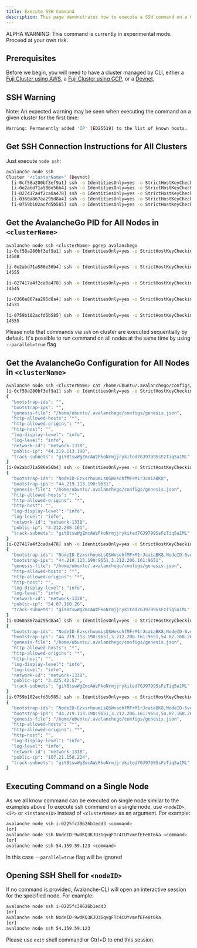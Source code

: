 ```yaml
---
title: Execute SSH Command
description: This page demonstrates how to execute a SSH command on a Cluster or Node managed by Avalanche-CLI
---
```


<Callout type="warn">
ALPHA WARNING: This command is currently in experimental mode. Proceed at your own risk.
</Callout>

## Prerequisites

Before we begin, you will need to have a cluster managed by CLI, either a [Fuji Cluster using AWS](/docs/tooling/create-avalanche-nodes/run-validators-aws), a [Fuji Cluster using GCP](/docs/tooling/create-avalanche-nodes/run-validators-gcp), or a [Devnet](/docs/tooling/create-avalanche-nodes/setup-devnet),

SSH Warning[​](#ssh-warning "Direct link to heading")
-----------------------------------------------------

Note: An expected warning may be seen when executing the command on a given cluster for the first time:

```bash
Warning: Permanently added 'IP' (ED25519) to the list of known hosts.
```

Get SSH Connection Instructions for All Clusters[​](#get-ssh-connection-instructions-for-all-clusters "Direct link to heading")
-------------------------------------------------------------------------------------------------------------------------------

Just execute `node ssh`:

```bash
avalanche node ssh
Cluster "<clusterName>" (Devnet)
  [i-0cf58a280bf3ef9a1] ssh -o IdentitiesOnly=yes -o StrictHostKeyChecking=no [email protected] -i /home/fm/.ssh/fm-us-east-1-avalanche-cli-us-east-1-kp.pem 
  [i-0e2abd71a586e56b4] ssh -o IdentitiesOnly=yes -o StrictHostKeyChecking=no [email protected] -i /home/fm/.ssh/fm-us-east-1-avalanche-cli-us-east-1-kp.pem 
  [i-027417a4f2ca0a478] ssh -o IdentitiesOnly=yes -o StrictHostKeyChecking=no [email protected] -i /home/fm/.ssh/fm-us-east-1-avalanche-cli-us-east-1-kp.pem 
  [i-0360a867aa295d8a4] ssh -o IdentitiesOnly=yes -o StrictHostKeyChecking=no [email protected] -i /home/fm/.ssh/fm-us-east-1-avalanche-cli-us-east-1-kp.pem 
  [i-0759b102acfd5b585] ssh -o IdentitiesOnly=yes -o StrictHostKeyChecking=no [email protected] -i /home/fm/.ssh/fm-us-east-1-avalanche-cli-us-east-1-kp.pem 
```

Get the AvalancheGo PID for All Nodes in `<clusterName>`[​](#get-the-avalanchego-pid-for-all-nodes-in-clustername "Direct link to heading")
-------------------------------------------------------------------------------------------------------------------------------------------

```bash
avalanche node ssh <clusterName> pgrep avalanchego
[i-0cf58a280bf3ef9a1] ssh -o IdentitiesOnly=yes -o StrictHostKeyChecking=no [email protected] -i /home/fm/.ssh/fm-us-east-1-avalanche-cli-us-east-1-kp.pem pgrep avalanchego
14508

[i-0e2abd71a586e56b4] ssh -o IdentitiesOnly=yes -o StrictHostKeyChecking=no [email protected] -i /home/fm/.ssh/fm-us-east-1-avalanche-cli-us-east-1-kp.pem pgrep avalanchego
14555

[i-027417a4f2ca0a478] ssh -o IdentitiesOnly=yes -o StrictHostKeyChecking=no [email protected] -i /home/fm/.ssh/fm-us-east-1-avalanche-cli-us-east-1-kp.pem pgrep avalanchego
14545

[i-0360a867aa295d8a4] ssh -o IdentitiesOnly=yes -o StrictHostKeyChecking=no [email protected] -i /home/fm/.ssh/fm-us-east-1-avalanche-cli-us-east-1-kp.pem pgrep avalanchego
14531

[i-0759b102acfd5b585] ssh -o IdentitiesOnly=yes -o StrictHostKeyChecking=no [email protected] -i /home/fm/.ssh/fm-us-east-1-avalanche-cli-us-east-1-kp.pem pgrep avalanchego
14555
```

Please note that commands via `ssh` on cluster are executed sequentially by default. It's possible to run command on all nodes at the same time by using `--parallel=true` flag

Get the AvalancheGo Configuration for All Nodes in `<clusterName>`[​](#get-the-avalanchego-configuration-for-all-nodes-in-clustername "Direct link to heading")
---------------------------------------------------------------------------------------------------------------------------------------------------------------

```bash
avalanche node ssh <clusterName> cat /home/ubuntu/.avalanchego/configs/node.json
[i-0cf58a280bf3ef9a1] ssh -o IdentitiesOnly=yes -o StrictHostKeyChecking=no [email protected] -i /home/fm/.ssh/fm-us-east-1-avalanche-cli-us-east-1-kp.pem cat /home/ubuntu/.avalanchego/configs/node.json
{
  "bootstrap-ids": "",
  "bootstrap-ips": "",
  "genesis-file": "/home/ubuntu/.avalanchego/configs/genesis.json",
  "http-allowed-hosts": "*",
  "http-allowed-origins": "*",
  "http-host": "",
  "log-display-level": "info",
  "log-level": "info",
  "network-id": "network-1338",
  "public-ip": "44.219.113.190",
  "track-subnets": "giY8tswWgZmcAWzPkoNrmjjrykited7GJ9799SsFzTiq5a1ML"
}
[i-0e2abd71a586e56b4] ssh -o IdentitiesOnly=yes -o StrictHostKeyChecking=no [email protected] -i /home/fm/.ssh/fm-us-east-1-avalanche-cli-us-east-1-kp.pem cat /home/ubuntu/.avalanchego/configs/node.json
{
  "bootstrap-ids": "NodeID-EzxsrhoumLsQSWxsohfMFrM1rJcaiaBK8",
  "bootstrap-ips": "44.219.113.190:9651",
  "genesis-file": "/home/ubuntu/.avalanchego/configs/genesis.json",
  "http-allowed-hosts": "*",
  "http-allowed-origins": "*",
  "http-host": "",
  "log-display-level": "info",
  "log-level": "info",
  "network-id": "network-1338",
  "public-ip": "3.212.206.161",
  "track-subnets": "giY8tswWgZmcAWzPkoNrmjjrykited7GJ9799SsFzTiq5a1ML"
}
[i-027417a4f2ca0a478] ssh -o IdentitiesOnly=yes -o StrictHostKeyChecking=no [email protected] -i /home/fm/.ssh/fm-us-east-1-avalanche-cli-us-east-1-kp.pem cat /home/ubuntu/.avalanchego/configs/node.json
{
  "bootstrap-ids": "NodeID-EzxsrhoumLsQSWxsohfMFrM1rJcaiaBK8,NodeID-6veKG5dAz1uJvKc7qm7v6wAPDod8hctb9",
  "bootstrap-ips": "44.219.113.190:9651,3.212.206.161:9651",
  "genesis-file": "/home/ubuntu/.avalanchego/configs/genesis.json",
  "http-allowed-hosts": "*",
  "http-allowed-origins": "*",
  "http-host": "",
  "log-display-level": "info",
  "log-level": "info",
  "network-id": "network-1338",
  "public-ip": "54.87.168.26",
  "track-subnets": "giY8tswWgZmcAWzPkoNrmjjrykited7GJ9799SsFzTiq5a1ML"
}
[i-0360a867aa295d8a4] ssh -o IdentitiesOnly=yes -o StrictHostKeyChecking=no [email protected] -i /home/fm/.ssh/fm-us-east-1-avalanche-cli-us-east-1-kp.pem cat /home/ubuntu/.avalanchego/configs/node.json
{
  "bootstrap-ids": "NodeID-EzxsrhoumLsQSWxsohfMFrM1rJcaiaBK8,NodeID-6veKG5dAz1uJvKc7qm7v6wAPDod8hctb9,NodeID-ASseyUweBT82XquiGpmUFjd9QfkUjxiAY",
  "bootstrap-ips": "44.219.113.190:9651,3.212.206.161:9651,54.87.168.26:9651",
  "genesis-file": "/home/ubuntu/.avalanchego/configs/genesis.json",
  "http-allowed-hosts": "*",
  "http-allowed-origins": "*",
  "http-host": "",
  "log-display-level": "info",
  "log-level": "info",
  "network-id": "network-1338",
  "public-ip": "3.225.42.57",
  "track-subnets": "giY8tswWgZmcAWzPkoNrmjjrykited7GJ9799SsFzTiq5a1ML"
}
[i-0759b102acfd5b585] ssh -o IdentitiesOnly=yes -o StrictHostKeyChecking=no [email protected] -i /home/fm/.ssh/fm-us-east-1-avalanche-cli-us-east-1-kp.pem cat /home/ubuntu/.avalanchego/configs/node.json
{
  "bootstrap-ids": "NodeID-EzxsrhoumLsQSWxsohfMFrM1rJcaiaBK8,NodeID-6veKG5dAz1uJvKc7qm7v6wAPDod8hctb9,NodeID-ASseyUweBT82XquiGpmUFjd9QfkUjxiAY,NodeID-LfwbUp9dkhmWTSGffer9kNWNzqUQc2TEJ",
  "bootstrap-ips": "44.219.113.190:9651,3.212.206.161:9651,54.87.168.26:9651,3.225.42.57:9651",
  "genesis-file": "/home/ubuntu/.avalanchego/configs/genesis.json",
  "http-allowed-hosts": "*",
  "http-allowed-origins": "*",
  "http-host": "",
  "log-display-level": "info",
  "log-level": "info",
  "network-id": "network-1338",
  "public-ip": "107.21.158.224",
  "track-subnets": "giY8tswWgZmcAWzPkoNrmjjrykited7GJ9799SsFzTiq5a1ML"
}
```

Executing Command on a Single Node[​](#executing-command-on-a-single-node "Direct link to heading")
---------------------------------------------------------------------------------------------------

As we all know command can be executed on single node similar to the examples above To execute ssh command on a single node, use `<nodeID>`, `<IP>` or `<instanceID>` instead of `<clusterName>` as an argument. For example:

```bash
avalanche node ssh i-0225fc39626b1edd3 <command>
[or]
avalanche node ssh NodeID-9wdKQ3KJU3GqvgFTc4CUYvmefEFe8t6ka <command>
[or]
avalanche node ssh 54.159.59.123 <command>
```

In this case `--parallel=true` flag will be ignored

Opening SSH Shell for `<nodeID>`[​](#opening-ssh-shell-for-nodeid "Direct link to heading")
-------------------------------------------------------------------------------------------

If no command is provided, Avalanche-CLI will open an interactive session for the specified node. For example:

```bash
avalanche node ssh i-0225fc39626b1edd3
[or] 
avalanche node ssh NodeID-9wdKQ3KJU3GqvgFTc4CUYvmefEFe8t6ka
[or]
avalanche node ssh 54.159.59.123
```

Please use `exit` shell command or Ctrl+D to end this session.